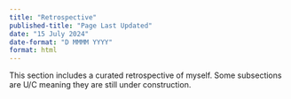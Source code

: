 ---
title: "Retrospective"
published-title: "Page Last Updated"
date: "15 July 2024"
date-format: "D MMMM YYYY"
format: html
---

This section includes a curated retrospective of myself. Some subsections are U/C meaning they are still under construction.